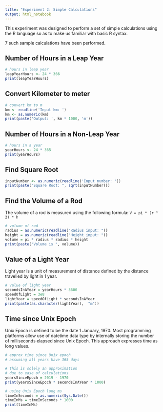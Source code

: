 ```yaml
---
title: "Experiment 2: Simple Calculations"
output: html_notebook
---
```


This experiment was designed to perform a set of simple calculations using the R language so as to make us familiar with basic R syntax.

7 such sample calculations have been performed.

## Number of Hours in a Leap Year

```r
# hours in leap year
leapYearHours <- 24 * 366
print(leapYearHours)
```

## Convert Kilometer to meter

```r
# convert km to m
km <- readline('Input km: ')
km <- as.numeric(km)
print(paste('Output: ', km * 1000, 'm'))
```

## Number of Hours in a Non-Leap Year

```r
# hours in a year
yearHours <- 24 * 365
print(yearHours)
```

## Find Square Root

```r
inputNumber <- as.numeric(readline('Input number: '))
print(paste("Square Root: ", sqrt(inputNumber)))
```

## Find the Volume of a Rod

The volume of a rod is measured using the following formula:
`V = pi * (r ^ 2) * h`

```r
# volume of rod
radius = as.numeric(readline("Radius input: "))
height = as.numeric(readline("Height input: "))
volume = pi * radius * radius * height
print(paste("Volume is ", volume))
```

## Value of a Light Year

Light year is a unit of measurement of distance defined by the distance travelled by light in 1 year.

```r
# value of light year
secondsInAYear = yearHours * 3600
speedOfLight = 3e8
lightYear = speedOfLight * secondsInAYear
print(paste(as.character(lightYear),  "m"))
```

## Time since Unix Epoch

Unix Epoch is defined to be the date 1 January, 1970. Most programming platforms allow use of datetime data type by internally storing the number of milliseconds elapsed since Unix Epoch. This approach expresses time as long values.

```r
# approx time since Unix epoch
# assuming all years have 365 days

# this is solely an approximation
# due to ease of calculations
yearsSinceEpoch = 2019 - 1970
print(yearsSinceEpoch * secondsInAYear * 1000)
```

```r
# using Unix Epoch long ms
timeInSeconds = as.numeric(Sys.Date())
timeInMs = timeInSeconds * 1000
print(timeInMs)
```